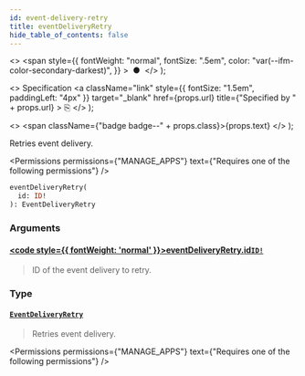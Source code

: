 ```yaml
---
id: event-delivery-retry
title: eventDeliveryRetry
hide_table_of_contents: false
---
```


  <>
    <span
      style={{
        fontWeight: "normal",
        fontSize: ".5em",
        color: "var(--ifm-color-secondary-darkest)",
      }}
    >
      &nbsp;●&nbsp;
    </span>
  </>
);

  <>
    Specification
    <a
      className="link"
      style={{ fontSize: "1.5em", paddingLeft: "4px" }}
      target="\_blank"
      href={props.url}
      title={"Specified by " + props.url}
    >
      ⎘
    </a>
  </>
);

  <>
    <span className={"badge badge--" + props.class}>{props.text}</span>
  </>
);

Retries event delivery.

<Permissions
  permissions={"MANAGE_APPS"}
  text={"Requires one of the following permissions"}
/>

```graphql
eventDeliveryRetry(
  id: ID!
): EventDeliveryRetry
```

### Arguments

#### [<code style={{ fontWeight: 'normal' }}>eventDeliveryRetry.<b>id</b></code>](#)<Bullet />[`ID!`](../../../api-reference/miscellaneous/scalars/id) <Badge class="secondary" text="non-null"/> <Badge class="secondary" text="scalar"/>

> ID of the event delivery to retry.

### Type

#### [`EventDeliveryRetry`](../../../api-reference/webhooks/objects/event-delivery-retry) <Badge class="secondary" text="object"/>

> Retries event delivery.

<Permissions
  permissions={"MANAGE_APPS"}
  text={"Requires one of the following permissions"}
/>

>

